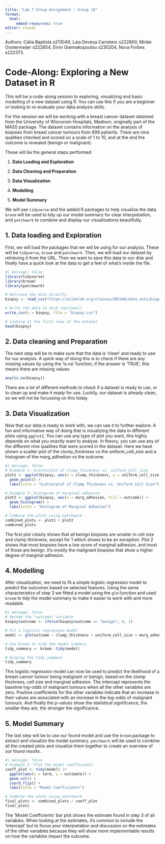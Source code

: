 ```yaml
---
title: "Lab 7 Group Assignment : Group 18"
format: 
  html:
     embed-resources: true
editor: visual
---
```


Authors: Cátia Baptista s213049, Laia Devesa Carretero s222800, Minke Oostermeijer s222854, Eirini Giannakopoulou s230204, Nova Forbes s222373.

# Code-Along: Exploring a New Dataset in R

This will be a code-along session to exploring, visualizing and basic modelling of a new dataset using R. You can use this if you are a beginner or looking to re-evaluate your data analysis skills.

For this session we will be working with a breast cancer dataset obtained from the University of Wisconsin Hospitals, Madison, originally part of the MASS package. The dataset contains information on the analysis of biopsies from breast cancer tumours from 699 patients. There are nine qualities checked and scored on a scale of 1 to 10, and at the end the outcome is revealed (benign or malignant).

These will be the general steps performed:

1.  **Data Loading and Exploration**

2.  **Data Cleaning and Preparation**

3.  **Data Visualization**

4.  **Modelling**

5.  **Model Summary**

We will use `tidyverse` and the added R packages to help visualize the data. `broom` will be used to tidy up our model summary for clear interpretation, and `patchwork` to combine and display our visualizations beautifully.

## 1. Data loading and Exploration

First, we will load the packages that we will be using for our analysis. These will be `tidyverse`, `broom` and `patchwork`. Then, we will load our dataset by retrieving it from the URL. Then we want to save this data to our disk and finally have a quick look at the data to get a feel of what's inside the file.

```r
#| message: false
library(tidyverse)
library(broom)
library(patchwork)

# Retrieve the data directly
biopsy <- read_csv("https://wilkelab.org/classes/SDS348/data_sets/biopsy.csv")

# Write the data to disk (optional)
write_csv(x = biopsy, file = "biopsy.csv")

# Looking at the first rows of the dataset
head(biopsy)
```

## 2. Data cleaning and Preparation

The next step will be to make sure that the data is 'clean' and ready to use for our analysis. A quick way of doing this is to check if there are any missing values by using the 'is.na' function, if the answer is 'TRUE', this means there are missing values.

```r
any(is.na(biopsy))
```

There are a lot of different methods to check if a dataset is ready to use, or to clean up and make it ready for use. Luckily, our dataset is already clean, so we will not be focussing on this today.

## 3. Data Visualization

Now that our data is ready to work with, we can use it to further explore. A fun and informative way of doing that is visualizing the data in different plots using `ggplot2`. You can use any type of plot you want, this highly depends on what you exactly want to analyse. In theory, you can use any of the different nine qualities that were scored in the dataset. Here we have shown a scatter plot of the clump_thickness vs the uniform_cell_size and a histogram of the marg_adhedion vs the outcome.

```r
#| message: false
# Example 1: Scatterplot of clump_thickness vs. uniform_cell_size
plot1 <- ggplot(biopsy, aes(x = clump_thickness, y = uniform_cell_size, color = outcome)) +
  geom_point() +
  labs(title = "Scatterplot of Clump Thickness vs. Uniform Cell Size")

# Example 2: Histogram of marginal adhesion
plot2 <- ggplot(biopsy, aes(x = marg_adhesion, fill = outcome)) +
  geom_histogram() +
  labs(title = "Histogram of Marginal Adhesion")

# Combine the plots using patchwork
combined_plots <- plot1 + plot2
combined_plots
```

The first plot clearly shows that all benign biopsies are smaller in cell size and clump thickness, except for 1 which shows to be an exception. Plot 2 shows that most biopsies have a low score of marginal adhesion, and most of those are benign. It's mostly the malignant biopsies that show a higher degree of marginal adhesion.

## 4. Modelling

After visualization, we need to fit a simple logistic regression model to predict the outcomes based on selected features. Using the same characteristics of step 3 we fitted a model using the `glm` function and used `broom` to tidy the model summary to make it easier to work with and more readable.

```r
#| message: false
# Recode the "outcome" variable
biopsy$outcome <- ifelse(biopsy$outcome == "benign", 0, 1)

# Fit a logistic regression model
model <- glm(outcome ~ clump_thickness + uniform_cell_size + marg_adhesion, data = biopsy, family = "binomial")

# Use broom to tidy the model summary
tidy_summary <- broom::tidy(model)

# Display the tidy_summary
tidy_summary

```

This logistic regression model can now be used to predict the likelihood of a breast cancer tumour being malignant or benign, based on the clump thickness, cell size and marginal adhesion. The intercept represents the baseline log-odds of malignant tumours when all the other variables are zero. Positive coefficients for the other variables indicate that an increase in their values are associated with an increase in the log-odds of malignant tumours. And finally the p-values show the statistical significance, the smaller they are, the stronger the significance.

## 5. Model Summary

The last step will be to use our found model and use the `broom` package to extract and visualize the model summary. `patchwork` will be used to combine all the created plots and visualize them together to create an overview of our found results.

```r
#| message: false
# Example 3: Plot the model coefficients
coeff_plot <- tidy(model) |> 
  ggplot(aes(x = term, y = estimate)) +
  geom_col() +
  coord_flip() +
  labs(title = "Model Coefficients")

# Combine the plots using patchwork
final_plots <- combined_plots / coeff_plot
final_plots
```

The 'Model Coefficients' bar plot shows the estimate found in step 3 of all variables. When looking at the estimates, it's common to include the 'intercept' but to focus your interpretation and discussion on the estimates of the other variables because they will show more implementable results on how the variables impact the outcome.
